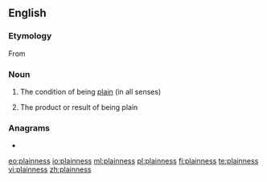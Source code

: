 ==English==

===Etymology===
From {{suffix|plain|ness|lang=en}}

===Noun===
{{en-noun|-|es}}

# {{label|en|uncountable}} The condition of being [[plain]] (in all senses)
# {{label|en|countable}} The product or result of being plain

===Anagrams===
* {{l|en|snaplines}}

[[eo:plainness]]
[[io:plainness]]
[[ml:plainness]]
[[pl:plainness]]
[[fi:plainness]]
[[te:plainness]]
[[vi:plainness]]
[[zh:plainness]]
